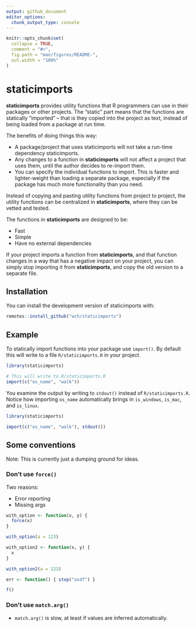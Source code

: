 ```yaml
---
output: github_document
editor_options:
  chunk_output_type: console
---
```


<!-- README.md is generated from README.Rmd. Please edit that file -->

```r
knitr::opts_chunk$set(
  collapse = TRUE,
  comment = "#>",
  fig.path = "man/figures/README-",
  out.width = "100%"
)
```

# staticimports

<!-- badges: start -->
<!-- badges: end -->

**staticimports** provides utility functions that R programmers can use in their packages or other projects. The "static" part means that the functions are statically "imported" -- that is they copied into the project as text, instead of being loaded from a package at run time.

The benefits of doing things this way:

* A package/project that uses staticimports will not take a run-time dependency staticimports.
* Any changes to a function in **staticimports** will not affect a project that uses them, until the author decides to re-import them.
* You can specify the individual functions to import. This is faster and lighter-weight than loading a separate package, especially if the package has much more functionality than you need.

Instead of copying and pasting utility functions from project to project, the utility functions can be centralized in **staticimports**, where they can be vetted and tested.

The functions in **staticimports** are designed to be:

* Fast
* Simple
* Have no external dependencies

If your project imports a function from **staticimports**, and that function changes in a way that has a negative impact on your project, you can simply stop importing it from **staticimports**, and copy the old version to a separate file.


## Installation

You can install the development version of staticimports with:

```r
remotes::install_github("wch/staticimports")
```

## Example

To statically import functions into your package use `import()`. By default this will write to a file `R/staticimports.R` in your project.

```r
library(staticimports)

# This will write to R/staticimports.R
import(c("os_name", "walk"))
```

You examine the output by writing to `stdout()` instead of `R/staticimports.R`. Notice how importing `os_name` automatically brings in `is_windows`, `is_mac`, and `is_linux`.

```r
library(staticimports)
```

```r
import(c("os_name", "walk"), stdout())
```

## Some conventions

Note: This is currently just a dumping ground for ideas.

### Don't use `force()`

Two reasons:

* Error reporting
* Missing args

```r
with_option <- function(x, y) {
  force(x)
}

with_option(a = 123)

with_option2 <- function(x, y) {
  x
}

with_option2(a = 123)

err <- function() { stop("asdf") }

f()
```



### Don't use `match.arg()`

* `match.arg()` is slow, at least if values are inferred automatically.
